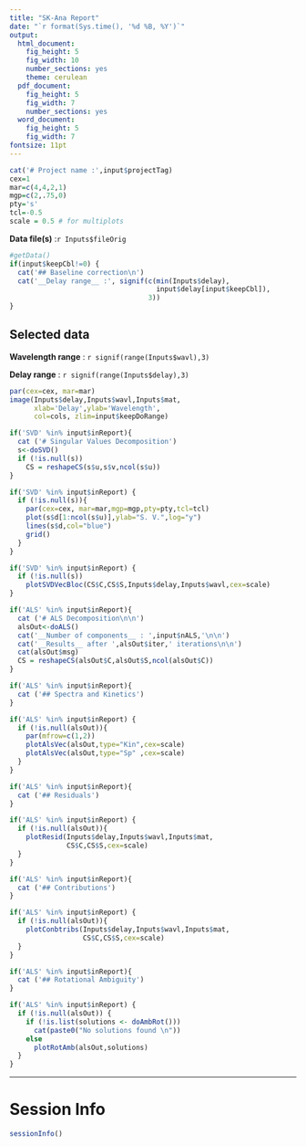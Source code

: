 ```yaml
---
title: "SK-Ana Report"
date: "`r format(Sys.time(), '%d %B, %Y')`"
output:
  html_document:
    fig_height: 5
    fig_width: 10
    number_sections: yes
    theme: cerulean
  pdf_document:
    fig_height: 5
    fig_width: 7
    number_sections: yes
  word_document:
    fig_height: 5
    fig_width: 7
fontsize: 11pt
---
```


```r
cat('# Project name :',input$projectTag)
cex=1
mar=c(4,4,2,1)
mgp=c(2,.75,0)
pty='s'
tcl=-0.5
scale = 0.5 # for multiplots
```
__Data file(s)__ :`r Inputs$fileOrig`


```r
#getData()
if(input$keepCbl!=0) {
  cat('## Baseline correction\n')
  cat('__Delay range__ :', signif(c(min(Inputs$delay),
                                    input$delay[input$keepCbl]),
                                  3))
}
```

## Selected data

__Wavelength range__ : `r signif(range(Inputs$wavl),3)`

__Delay range__ : `r signif(range(Inputs$delay),3)`

```r
par(cex=cex, mar=mar)
image(Inputs$delay,Inputs$wavl,Inputs$mat,
      xlab='Delay',ylab='Wavelength',
      col=cols, zlim=input$keepDoRange)
```


```r
if('SVD' %in% input$inReport){
  cat ('# Singular Values Decomposition')
  s<-doSVD()
  if (!is.null(s))
    CS = reshapeCS(s$u,s$v,ncol(s$u))
}
```

```r
if('SVD' %in% input$inReport) {
  if (!is.null(s)){
    par(cex=cex, mar=mar,mgp=mgp,pty=pty,tcl=tcl)
    plot(s$d[1:ncol(s$u)],ylab="S. V.",log="y")
    lines(s$d,col="blue")
    grid()
  }
}
```

```r
if('SVD' %in% input$inReport) {
  if (!is.null(s))
    plotSVDVecBloc(CS$C,CS$S,Inputs$delay,Inputs$wavl,cex=scale)    
}
```

```r
if('ALS' %in% input$inReport){
  cat ('# ALS Decomposition\n\n')
  alsOut<-doALS()
  cat('__Number of components__ : ',input$nALS,'\n\n')
  cat('__Results__ after ',alsOut$iter,' iterations\n\n')
  cat(alsOut$msg)
  CS = reshapeCS(alsOut$C,alsOut$S,ncol(alsOut$C)) 
}
```

```r
if('ALS' %in% input$inReport){
  cat ('## Spectra and Kinetics')
}
```

```r
if('ALS' %in% input$inReport) {
  if (!is.null(alsOut)){
    par(mfrow=c(1,2))
    plotAlsVec(alsOut,type="Kin",cex=scale)
    plotAlsVec(alsOut,type="Sp" ,cex=scale)
  }
}
```

```r
if('ALS' %in% input$inReport){
  cat ('## Residuals')
}
```


```r
if('ALS' %in% input$inReport) {
  if (!is.null(alsOut)){
    plotResid(Inputs$delay,Inputs$wavl,Inputs$mat,
              CS$C,CS$S,cex=scale)
  }
}
```

```r
if('ALS' %in% input$inReport){
  cat ('## Contributions')
}
```

```r
if('ALS' %in% input$inReport) {
  if (!is.null(alsOut)){
    plotConbtribs(Inputs$delay,Inputs$wavl,Inputs$mat,
                  CS$C,CS$S,cex=scale)
  }
}
```

```r
if('ALS' %in% input$inReport){
  cat ('## Rotational Ambiguity')
}
```


```r
if('ALS' %in% input$inReport) {
  if (!is.null(alsOut)) {
    if (!is.list(solutions <- doAmbRot())) 
      cat(paste0("No solutions found \n"))
    else 
      plotRotAmb(alsOut,solutions)
  }
}
```

******

# Session Info

```r
sessionInfo()
```
